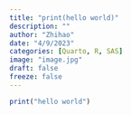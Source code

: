 ```yaml
---
title: "print(hello world)"
description: ""
author: "Zhihao"
date: "4/9/2023"
categories: [Quarto, R, SAS]
image: "image.jpg"
draft: false
freeze: false
---
```


```r
print("hello world")
```
